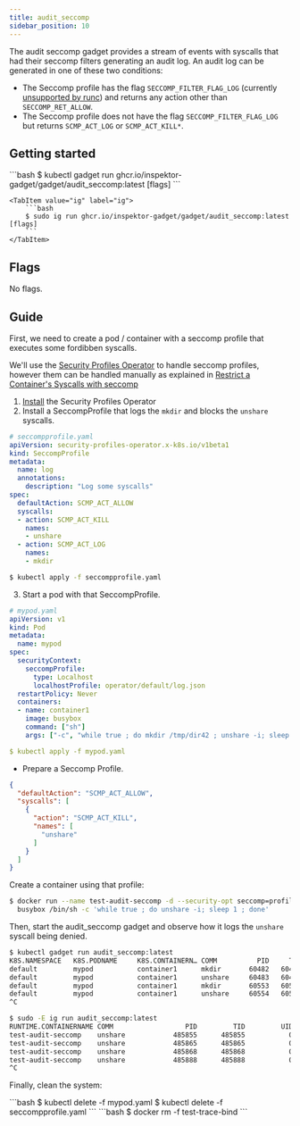 ```yaml
---
title: audit_seccomp
sidebar_position: 10
---
```



The audit seccomp gadget provides a stream of events with syscalls that had
their seccomp filters generating an audit log. An audit log can be generated in
one of these two conditions:

* The Seccomp profile has the flag `SECCOMP_FILTER_FLAG_LOG` (currently
  [unsupported by runc](https://github.com/opencontainers/runc/pull/3390)) and
  returns any action other than `SECCOMP_RET_ALLOW`.
* The Seccomp profile does not have the flag `SECCOMP_FILTER_FLAG_LOG` but
  returns `SCMP_ACT_LOG` or `SCMP_ACT_KILL*`.

## Getting started

<Tabs groupId="env">
    <TabItem value="kubectl-gadget" label="kubectl gadget">
        ```bash
        $ kubectl gadget run ghcr.io/inspektor-gadget/gadget/audit_seccomp:latest [flags]
        ```
    </TabItem>

    <TabItem value="ig" label="ig">
        ```bash
        $ sudo ig run ghcr.io/inspektor-gadget/gadget/audit_seccomp:latest [flags]
        ```
    </TabItem>
</Tabs>

## Flags

No flags.

## Guide

First, we need to create a pod / container with a seccomp profile that executes
some fordibben syscalls.

<Tabs groupId="env">
<TabItem value="kubectl-gadget" label="kubectl gadget">

We'll use the [Security Profiles
Operator](https://github.com/kubernetes-sigs/security-profiles-operator) to
handle seccomp profiles, however them can be handled manually as explained in
[Restrict a Container's Syscalls with
seccomp](https://kubernetes.io/docs/tutorials/security/seccomp/)

1. [Install](https://github.com/kubernetes-sigs/security-profiles-operator/blob/main/installation-usage.md#install-operator) the Security Profiles Operator
2. Install a SeccompProfile that logs the `mkdir` and blocks the `unshare` syscalls.

```yaml
# seccompprofile.yaml
apiVersion: security-profiles-operator.x-k8s.io/v1beta1
kind: SeccompProfile
metadata:
  name: log
  annotations:
    description: "Log some syscalls"
spec:
  defaultAction: SCMP_ACT_ALLOW
  syscalls:
  - action: SCMP_ACT_KILL
    names:
    - unshare
  - action: SCMP_ACT_LOG
    names:
    - mkdir
```

```bash
$ kubectl apply -f seccompprofile.yaml
```

3. Start a pod with that SeccompProfile.

```yaml
# mypod.yaml
apiVersion: v1
kind: Pod
metadata:
  name: mypod
spec:
  securityContext:
    seccompProfile:
      type: Localhost
      localhostProfile: operator/default/log.json
  restartPolicy: Never
  containers:
  - name: container1
    image: busybox
    command: ["sh"]
    args: ["-c", "while true ; do mkdir /tmp/dir42 ; unshare -i; sleep 1; done"]
```

```yaml
$ kubectl apply -f mypod.yaml
```

</TabItem>

<TabItem value="ig" label="ig">

* Prepare a Seccomp Profile.

```json
{
  "defaultAction": "SCMP_ACT_ALLOW",
  "syscalls": [
    {
      "action": "SCMP_ACT_KILL",
      "names": [
        "unshare"
      ]
    }
  ]
}
```

Create a container using that profile:

```bash
$ docker run --name test-audit-seccomp -d --security-opt seccomp=profile.json \
  busybox /bin/sh -c 'while true ; do unshare -i; sleep 1 ; done'
```

</TabItem>
</Tabs>

Then, start the audit_seccomp gadget and observe how it logs the `unshare` syscall being denied.

<Tabs groupId="env">
<TabItem value="kubectl-gadget" label="kubectl gadget">

```bash
$ kubectl gadget run audit_seccomp:latest
K8S.NAMESPACE   K8S.PODNAME     K8S.CONTAINERN… COMM          PID     TID      UID      GID CODE      K8S.NO… SYSCALL   TIMESTAMP
default         mypod           container1      mkdir       60482   60482        0        0 …_RET_LOG miniku… SYS_MKDIR 2024-08-05T13:0…
default         mypod           container1      unshare     60483   60483        0        0 …L_THREAD miniku… SYS_UNSH… 2024-08-05T13:0…
default         mypod           container1      mkdir       60553   60553        0        0 …_RET_LOG miniku… SYS_MKDIR 2024-08-05T13:0…
default         mypod           container1      unshare     60554   60554        0        0 …L_THREAD miniku… SYS_UNSH… 2024-08-05T13:0
^C
```

</TabItem>

<TabItem value="ig" label="ig">

```bash
$ sudo -E ig run audit_seccomp:latest
RUNTIME.CONTAINERNAME COMM                  PID         TID         UID         GID CODE          SYSCALL       TIMESTAMP
test-audit-seccomp    unshare            485855      485855           0           0 …_KILL_THREAD SYS_UNSHARE   2024-08-02T17:06:48.761…
test-audit-seccomp    unshare            485865      485865           0           0 …_KILL_THREAD SYS_UNSHARE   2024-08-02T17:06:49.833…
test-audit-seccomp    unshare            485868      485868           0           0 …_KILL_THREAD SYS_UNSHARE   2024-08-02T17:06:50.907…
test-audit-seccomp    unshare            485888      485888           0           0 …_KILL_THREAD SYS_UNSHARE   2024-08-02T17:06:51.980…
^C
```

</TabItem>
</Tabs>

Finally, clean the system:

<Tabs groupId="env">
<TabItem value="kubectl-gadget" label="kubectl gadget">
```bash
$ kubectl delete -f mypod.yaml
$ kubectl delete -f seccompprofile.yaml
```
</TabItem>

<TabItem value="ig" label="ig">
```bash
$ docker rm -f test-trace-bind
```
</TabItem>
</Tabs>
